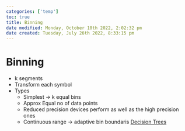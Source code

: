 ```yaml
---
categories: ['temp']
toc: true
title: Binning
date modified: Monday, October 10th 2022, 2:02:32 pm
date created: Tuesday, July 26th 2022, 8:33:15 pm
---
```


# Binning
- k segments
- Transform each symbol
- Types
	- Simplest -> k equal bins
	- Approx Equal no of data points
	- Reduced precision devices perform as well as the high precision ones
	- Continuous range -> adaptive bin boundaris [Decision Trees](Decision%20Trees.qmd)



